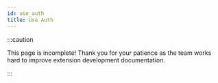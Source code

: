 ```yaml
---
id: use_auth
title: Use Auth
---
```



<!-- TODO -->

:::caution

This page is incomplete! Thank you for your patience as the team works hard to improve extension development documentation.

:::
